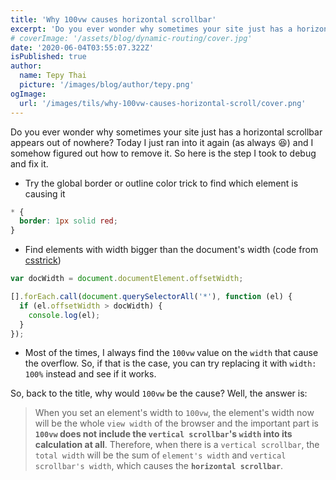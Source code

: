 ```yaml
---
title: 'Why 100vw causes horizontal scrollbar'
excerpt: 'Do you ever wonder why sometimes your site just has a horizontal scrollbar appears out of nowhere?'
# coverImage: '/assets/blog/dynamic-routing/cover.jpg'
date: '2020-06-04T03:55:07.322Z'
isPublished: true
author:
  name: Tepy Thai
  picture: '/images/blog/author/tepy.png'
ogImage:
  url: '/images/tils/why-100vw-causes-horizontal-scroll/cover.png'
---
```


Do you ever wonder why sometimes your site just has a horizontal scrollbar appears out of nowhere? Today I just ran into it again (as always 😆) and I somehow figured out how to remove it. So here is the step I took to debug and fix it.

- Try the global border or outline color trick to find which element is causing it

```css
* {
  border: 1px solid red;
}
```

- Find elements with width bigger than the document's width (code from [csstrick](https://css-tricks.com/findingfixing-unintended-body-overflow/))

```js {1}
var docWidth = document.documentElement.offsetWidth;

[].forEach.call(document.querySelectorAll('*'), function (el) {
  if (el.offsetWidth > docWidth) {
    console.log(el);
  }
});
```

- Most of the times, I always find the `100vw` value on the `width` that cause the overflow. So, if that is the case, you can try replacing it with `width: 100%` instead and see if it works.

So, back to the title, why would `100vw` be the cause? Well, the answer is:

> When you set an element's width to `100vw`, the element's width now will be the whole `view width` of the browser and the important part is **`100vw` does not include the `vertical scrollbar`'s `width` into its calculation at all**. Therefore, when there is a `vertical scrollbar`, the `total width` will be the sum of `element's width` and `vertical scrollbar's width`, which causes the **`horizontal scrollbar`**.
